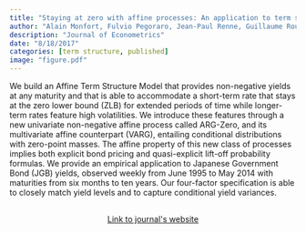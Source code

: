 ```yaml
---
title: "Staying at zero with affine processes: An application to term structure modelling"
author: "Alain Monfort, Fulvio Pegoraro, Jean-Paul Renne, Guillaume Roussellet"
description: "Journal of Econometrics"
date: "8/18/2017"
categories: [term structure, published]
image: "figure.pdf"
---
```


<!-- description: "Affine Term Structure Model that provides non-negative yields and is able to accommodate a short-term rate that stays at the zero lower bound (ZLB) for extended periods of time." -->

<!-- subtitle: -->

<!-- image: "figure.jpeg" -->


We build an Affine Term Structure Model that provides non-negative yields at any maturity and that is able to accommodate a short-term rate that stays at the zero lower bound (ZLB) for extended periods of time while longer-term rates feature high volatilities. We introduce these features through a new univariate non-negative affine process called ARG-Zero, and its multivariate affine counterpart (VARG), entailing conditional distributions with zero-point masses. The affine property of this new class of processes implies both explicit bond pricing and quasi-explicit lift-off probability formulas. We provide an empirical application to Japanese Government Bond (JGB) yields, observed weekly from June 1995 to May 2014 with maturities from six months to ten years. Our four-factor specification is able to closely match yield levels and to capture conditional yield variances.


```{=html}
<div  style="margin: 30px; text-align: center;">
<a class="btn btn-primary" href="https://www.sciencedirect.com/science/article/abs/pii/S0304407617301653" role="button" target="_blank" style="padding: 5px 5px;">Link to journal's website</a>
</div>
```

<!-- In order to have bibtex in place of R code, add in front matter: -->
<!-- format: -->
<!--   html: -->
<!--     code-fold: true -->
<!--     code-summary: "Bibtex" -->

<!-- ```{r essai, eval=FALSE} -->
<!-- article = { -->
<!--   author = {JPR}, -->
<!--   year=2010 -->
<!-- } -->
<!-- ``` -->

